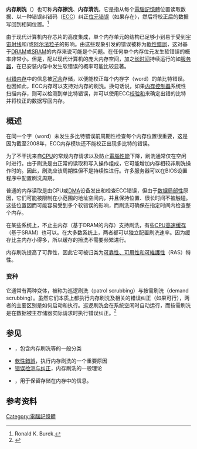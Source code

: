 {{NoteTA
|G1=IT
}}
'''内存刷洗'''（{{lang-en|'''Memory scrubbing'''}}）也可称'''内存擦洗'''、'''内存清洗'''，它是指从每个[[電腦記憶體|電腦記憶體]]位置读取数据、以一种错误纠错码（[[错误检测与纠正|ECC]]）纠正[[比特误码率|位元错误]]（如果存在），然后将校正后的数据写回到相同位置。<ref>Ronald K. Burek.
</ref>

由于现代计算机内存芯片的高度集成，单个内存单元的结构已足够小到易于受到[[宇宙線|宇宙射线]]和/或[[Α粒子|阿尔法粒子]]的影响。由这些现象引发的错误被称为[[軟性錯誤|軟性錯誤]]，这对基于[[动态随机存取存储器|DRAM]]或[[静态随机存取存储器|SRAM]]的内存来说可能是个问题。在任何单个内存位元发生软错误的概率非常小。但是，配以现代计算机的庞大内存空间，加之[[上线时间|长时间]]持续运行的如[[服务器|服务器]]，在已安装内存中发生软错误的概率可能比较显著。

[[纠错内存|纠错内存]]中的信息被[[信息冗余|冗余]]存储，以便能校正每个内存字（word）的单比特错误。也因如此，ECC内存可以支持对内存的刷洗。换句话说，如果[[内存控制器|内存控制器]]系统性扫描内存，则可以检测到单比特错误，并可以使用ECC[[错误检测与纠正|校验和]]来确定出错的比特并将校正的数据写回内存。

== 概述 ==
在同一个字（word）未发生多比特错误前周期性检查每个内存位置很重要，这是因为截至2008年，ECC内存模块还不能校正出现多比特的错误。

为了不干扰来自[[中央处理器|CPU]]的常规内存请求以及防止[[電腦性能|電腦性能]]下降，刷洗通常仅在空闲时进行。由于刷洗是由正常的读取和写入操作组成，它可能增加内存相较非刷洗操作时的{{tsl|en|Power consumption|能量消耗|功耗}}。因此，刷洗应该周期性但不是持续性进行。许多服务器可以在BIOS设置程序中配置刷洗周期。

普通的内存读取是由CPU或[[直接記憶體存取|DMA]]设备发出和检查ECC错误，但由于[[数据局部性|数据局部性]]原因，它们可能被限制在小范围的地址空间内，并且保持位置、很长时间不被触碰。这些位置因而可能容易受到多个软错误的影响，而刷洗可确保在指定时间内检查整个内存。

在某些系统上，不止主内存（基于DRAM的内存）支持刷洗，有些[[CPU缓存|CPU高速缓存]]（基于SRAM）也可以。在大多数系统上，两者都可以独立配置刷洗速率。因为缓存比主内存小得多，所以缓存的擦洗不需要频繁进行。

内存刷洗提高了可靠性，因此它可被归类为[[可靠性、可用性和可維護性|可靠性、可用性和可維護性]]（RAS）特性。

=== 变种 ===
它通常有两种变体，被称为巡逻刷洗（patrol scrubbing）与按需刷洗（demand scrubbing）。虽然它们本质上都执行内存刷洗及相关的错误纠正（如果可行），两者的主要区别是如何启动和执行。巡逻刷洗会在系统空闲时自动运行，而按需刷洗是在数据被主存储器实际请求时执行错误纠正。<ref>{{cite web|url=http://www.supermicro.com/manuals/motherboard/C600/MNL-1281.pdf|title=Supermicro X9SRA motherboard manual|accessdate=February 22, 2015|date=March 5, 2014|format=PDF|publisher=[[Supermicro|Supermicro]]|page=4-10|archive-date=2019-11-09|archive-url=https://web.archive.org/web/20191109024106/https://www.supermicro.com/manuals/motherboard/C600/MNL-1281.pdf|dead-url=no}}</ref>

== 参见 ==
* {{tsl|en|Data scrubbing|数据刷洗}}，包含内存刷洗等的一般分类
* [[軟性錯誤|軟性錯誤]]，执行内存刷洗的一个重要原因
* [[错误检测与纠正|错误检测与纠正]]，内存刷洗的一般理论
* {{tsl|en|Memory refresh|内存刷新}}，用于保留存储在内存中的信息。

== 参考资料 ==
{{Reflist}}

[[Category:電腦記憶體|Category:電腦記憶體]]